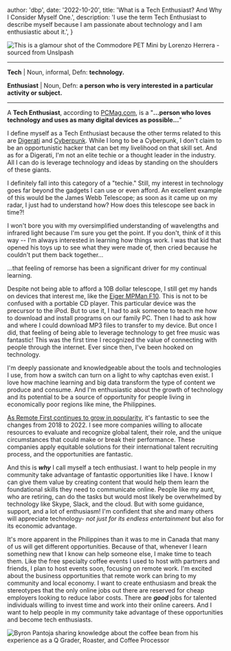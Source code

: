 
  author: 'dbp',
  date: '2022-10-20',
  title: 'What is a Tech Enthusiast? And Why I Consider Myself One.',
  description:
    'I use the term Tech Enthusiast to describe myself because I am passionate about technology and I am enthusiastic about it.',
}


<Image src={devicesImage} alt="This is a glamour shot of the Commodore PET Mini
by Lorenzo Herrera - sourced from Unslpash" />

---

**Tech** | Noun, informal, Defn: **technology.**

**Enthusiast** | Noun, Defn: **a person who is very interested in a particular activity or subject.**

---

A **Tech Enthusiast**, according to [PCMag.com](https://www.pcmag.com/encyclopedia/term/tech-enthusiast), is a "**...person who loves technology and uses as many digital devices as possible...**"

I define myself as a Tech Enthusiast because the other terms related to this are [Digerati](https://en.wikipedia.org/wiki/Digerati) and [Cyberpunk](https://en.wikipedia.org/wiki/Digerati). While I long to be a Cyberpunk, I don't claim to be an opportunistic hacker that can bet my livelihood on that skill set. And as for a Digerati, I'm not an elite techie or a thought leader in the industry. All I can do is leverage technology and ideas by standing on the shoulders of these giants.

I definitely fall into this category of a "techie." Still, my interest in technology goes far beyond the gadgets I can use or even afford. An excellent example of this would be the James Webb Telescope; as soon as it came up on my radar, I just had to understand how? How does this telescope see back in time?!

I won't bore you with my oversimplified understanding of wavelengths and infrared light because I'm sure you get the point. If you don't, think of it this way -- I'm always interested in learning how things work. I was that kid that opened his toys up to see what they were made of, then cried because he couldn't put them back together...

...that feeling of remorse has been a significant driver for my continual learning.

Despite not being able to afford a 10B dollar telescope, I still get my hands on devices that interest me, like the [Eiger MPMan F10](https://en.wikipedia.org/wiki/MPMan
). This is not to be confused with a portable CD player. This particular device was the precursor to the iPod. But to use it, I had to ask someone to teach me how to download and install programs on our family PC. Then I had to ask how and where I could download MP3 files to transfer to my device. But once I did, that feeling of being able to leverage technology to get free music was fantastic! This was the first time I recognized the value of connecting with people through the internet. Ever since then, I've been hooked on technology.

I'm deeply passionate and knowledgeable about the tools and technologies I use, from how a switch can turn on a light to why captchas even exist. I love how machine learning and big data transform the type of content we produce and consume. And I'm enthusiastic about the growth of technology and its potential to be a source of opportunity for people living in economically poor regions like mine, the Philippines.

[As Remote First continues to grow in popularity](https://www.forbes.com/sites/forbeseq/2022/05/03/remote-first-redefining-what-together-means-in-the-workplace/?sh=3eb538f958f8
), it's fantastic to see the changes from 2018 to 2022. I see more companies willing to allocate resources to evaluate and recognize global talent, their role, and the unique circumstances that could make or break their performance. These companies apply equitable solutions for their international talent recruiting process, and the opportunities are fantastic.

And this is **_why_** I call myself a tech enthusiast. I want to help people in my community take advantage of fantastic opportunities like I have. I know I can give them value by creating content that would help them learn the foundational skills they need to communicate online. People like my aunt, who are retiring, can do the tasks but would most likely be overwhelmed by technology like Skype, Slack, and the cloud. But with some guidance, support, and a lot of enthusiasm! I'm confident that she and many others will appreciate technology- *not just for its endless entertainment* but also for its economic advantage.

It's more apparent in the Philippines than it was to me in Canada that many of us will get different opportunities. Because of that, whenever I learn something new that I know can help someone else, I make time to teach them. Like the free specialty coffee events I used to host with partners and friends, I plan to host events soon, focusing on remote work. I'm excited about the business opportunities that remote work can bring to my community and local economy. I want to create enthusiasm and break the stereotypes that the only online jobs out there are reserved for cheap employers looking to reduce labor costs. There are **_good_** jobs for talented individuals willing to invest time and work into their online careers. And I want to help people in my community take advantage of these opportunities and become tech enthusiasts.

<Image
  src={coffeeImage}
  alt="Byron Pantoja sharing knowledge about the coffee bean from his experience as a Q Grader, Roaster, and Coffee Processor"
/>








